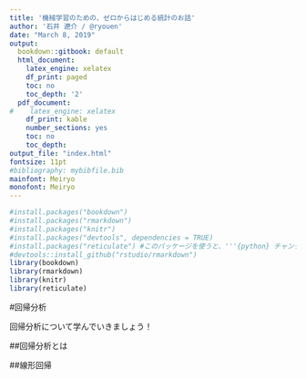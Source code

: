 ```yaml
---
title: '機械学習のための、ゼロからはじめる統計のお話'
author: '石井 遼介 / @ryouen'
date: "March 8, 2019"
output:
  bookdown::gitbook: default
  html_document:  
    latex_engine: xelatex
    df_print: paged
    toc: no
    toc_depth: '2'
  pdf_document:
#    latex_engine: xelatex
    df_print: kable
    number_sections: yes
    toc: no
    toc_depth: 
output_file: "index.html"
fontsize: 11pt
#bibliography: mybibfile.bib
mainfont: Meiryo
monofont: Meiryo
---
```



```r
#install.packages("bookdown")
#install.packages("rmarkdown")
#install.packages("knitr")
#install.packages("devtools", dependencies = TRUE)
#install.packages("reticulate") #このパッケージを使うと、'''{python} チャンクでPythonを実行する時、チャンクをまたいだ処理も可能になる
#devtools::install_github("rstudio/rmarkdown")
library(bookdown)
library(rmarkdown)
library(knitr)
library(reticulate)
```


#回帰分析

回帰分析について学んでいきましょう！

##回帰分析とは

##線形回帰

